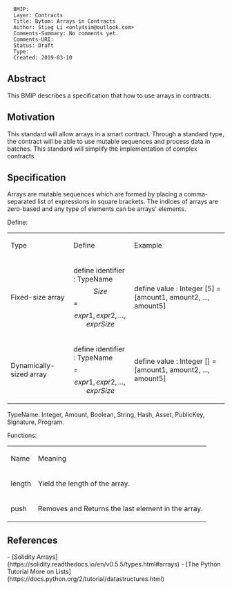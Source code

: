<pre>
  BMIP: 
  Layer: Contracts
  Title: Bytom: Arrays in Contracts
  Author: Stieg Li <only4sim@outlook.com>
  Comments-Summary: No comments yet.
  Comments-URI: 
  Status: Draft
  Type: 
  Created: 2019-03-10
</pre>

==Abstract==

This BMIP describes a specification that how to use arrays in contracts.

==Motivation==

This standard will allow arrays in a smart contract. Through a standard type, the contract will be able to use mutable sequences and process data in batches. This standard will simplify the implementation of complex contracts.

==Specification==

Arrays are mutable sequences which are formed by placing a comma-separated list of expressions in square brackets. The indices of arrays are zero-based and any type of elements can be arrays' elements. 

Define:
{|
| Type || Define || Example
|-
| Fixed-size array || define identifier : TypeName \[Size\] = \[expr1, expr2, ..., exprSize\] || define value : Integer [5] = [amount1, amount2, ..., amount5]
|-
| Dynamically-sized array || define identifier : TypeName \[\] = \[expr1, expr2, ..., exprSize\] || define value : Integer [] = [amount1, amount2, ..., amount5]
|}

TypeName: Integer, Amount, Boolean, String, Hash, Asset, PublicKey, Signature, Program.

Functions:
{|
| Name || Meaning
|-
| length || Yield the length of the array.
|-
| push || Removes and Returns the last element in the array.
|}

==References==

- [Solidity Arrays](https://solidity.readthedocs.io/en/v0.5.5/types.html#arrays)
- [The Python Tutorial More on Lists](https://docs.python.org/2/tutorial/datastructures.html)